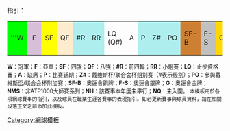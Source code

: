 ;指引：
{| border="1px" style="border-collapse:collapse; border-color:#aaa" cellpadding=5 cellspacing=0
|-
|style=background:#00ff00|'''W
|style=background:#D8BFD8|&nbsp;F&nbsp;
|style=background:yellow| SF
|style=background:#ffebcd|QF
|style=background:#afeeee|#R
|style=background:#afeeee|RR
|LQ (Q#)
|A
|style=background:#afeeee|P
|style=background:#afeeee|Z#
|style=background:#afeeee|PO
|style=background:#cd7f32|SF-B
|style=background:silver|F-S
|style="background:gold"|G
|NMS
|NH
|NQ
|}
<small style="font-size:90%;">'''W'''：冠軍；'''F'''：亞軍；'''SF'''：四強；'''QF'''：八強；'''#R'''：前四輪；'''RR'''：小組賽；'''LQ'''：止步資格賽；'''A'''：缺席；'''P'''：比赛延期；'''Z#'''：戴维斯杯/联合会杯组别赛（#表示级别）；'''PO'''：參與戴維斯盃/联合会杯附加赛；'''SF-B'''：奧運會銅牌；'''F-S'''：奧運會銀牌；'''G'''：奧運會金牌；'''NMS'''：非ATP1000大師賽系列；'''NH'''：該賽事本年度未舉行；'''NQ'''：未入圍。</small><noinclude>
<small>本模板用於各項網球賽事的指引，以及球員在職業生涯各賽事的表現指引。如若更新賽事與球員資料，請在相關段落正文之前添加此模板。</small>
[[Category:網球模板]]
</noinclude>